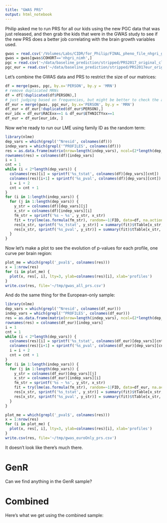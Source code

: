 ```yaml
---
title: "GWAS PRS"
output: html_notebook
---
```


Philip asked me to run PRS for all our kids using the new PGC data that was just released, and then grab the kids that were in the GWAS study to see if the new PRS does a better job correlating with the brain growth variables used.

```r
gwas = read.csv('/Volumes/Labs/CIDR/for_Philip/FINAL_pheno_file_nhgri_genr_combined_18Aug2016.csv')
gwas = gwas[gwas$COHORT=='nhgri_nimh',]
pgc = read.csv('~/data/baseline_prediction/stripped/PRS2017_original_clump_default.csv')
pgc_eur = read.csv('~/data/baseline_prediction/stripped/PRS2017eur_original_clump_default.csv')
```

Let's combine the GWAS data and PRS to restrict the size of our matrices:

```r
df = merge(gwas, pgc, by.x='PERSON', by.y = 'MRN')
# remove duplicated MRNs
df = df[!duplicated(df$PERSON),]
# just judging based on frequencies, but might be better to check the actual coding later
df_eur = merge(gwas, pgc_eur, by.x='PERSON', by.y = 'MRN')
df_eur = df_eur[!duplicated(df_eur$PERSON),]
eur_idx = df_eur$RACExx==1 & df_eur$ETHNICTYxx==1
df_eur = df_eur[eur_idx, ]
```

Now we're ready to run our LME using family ID as the random term:

```r
library(nlme)
dep_vars = which(grepl('^Nresid', colnames(df)))
indep_vars = which(grepl('^PROFILES', colnames(df)))
res = as.data.frame(matrix(nrow=length(indep_vars), ncol=(2*length(dep_vars))))
rownames(res) = colnames(df)[indep_vars]
i = 1
cnt = 1
while (i < 2*length(dep_vars)) {
  colnames(res)[i] = sprintf('%s_tstat', colnames(df)[dep_vars][cnt])
  colnames(res)[i+1] = sprintf('%s_pval', colnames(df)[dep_vars][cnt])
  i = i + 2
  cnt = cnt + 1
}
for (i in 1:length(indep_vars)) {
  for (j in 1:length(dep_vars)) {
    y_str = colnames(df)[dep_vars][j]
    x_str = colnames(df)[indep_vars][i]
    fm_str = sprintf('%s ~ %s', y_str, x_str)
    fit = try(lme(as.formula(fm_str), random=~1|FID, data=df, na.action = na.omit))
    res[x_str, sprintf('%s_tstat', y_str)] = summary(fit)$tTable[x_str,'t-value']
    res[x_str, sprintf('%s_pval', y_str)] = summary(fit)$tTable[x_str,'p-value']
  }
}
```

Now let's make a plot to see the evolution of p-values for each profile, one curve per brain region:

```r
plot_me = which(grepl('_pval$', colnames(res)))
x = 1:nrow(res)
for (i in plot_me) {
  plot(x, res[, i], lty=3, ylab=colnames(res)[i], xlab='profiles')
}
write.csv(res, file='~/tmp/gwas_all_prs.csv')
```

And do the same thing for the European-only sample:

```r
library(nlme)
dep_vars = which(grepl('^Nresid', colnames(df_eur)))
indep_vars = which(grepl('^PROFILES', colnames(df_eur)))
res = as.data.frame(matrix(nrow=length(indep_vars), ncol=(2*length(dep_vars))))
rownames(res) = colnames(df_eur)[indep_vars]
i = 1
cnt = 1
while (i < 2*length(dep_vars)) {
  colnames(res)[i] = sprintf('%s_tstat', colnames(df_eur)[dep_vars][cnt])
  colnames(res)[i+1] = sprintf('%s_pval', colnames(df_eur)[dep_vars][cnt])
  i = i + 2
  cnt = cnt + 1
}
for (i in 1:length(indep_vars)) {
  for (j in 1:length(dep_vars)) {
    y_str = colnames(df_eur)[dep_vars][j]
    x_str = colnames(df_eur)[indep_vars][i]
    fm_str = sprintf('%s ~ %s', y_str, x_str)
    fit = try(lme(as.formula(fm_str), random=~1|FID, data=df_eur, na.action = na.omit))
    res[x_str, sprintf('%s_tstat', y_str)] = summary(fit)$tTable[x_str,'t-value']
    res[x_str, sprintf('%s_pval', y_str)] = summary(fit)$tTable[x_str,'p-value']
  }
}
```

```r
plot_me = which(grepl('_pval$', colnames(res)))
x = 1:nrow(res)
for (i in plot_me) {
  plot(x, res[, i], lty=3, ylab=colnames(res)[i], xlab='profiles')
}
write.csv(res, file='~/tmp/gwas_euroOnly_prs.csv')
```

It doesn't look like there's much there.

# GenR

Can we find anything in the GenR sample?

# Combined

Here's what we get using the combined sample:

